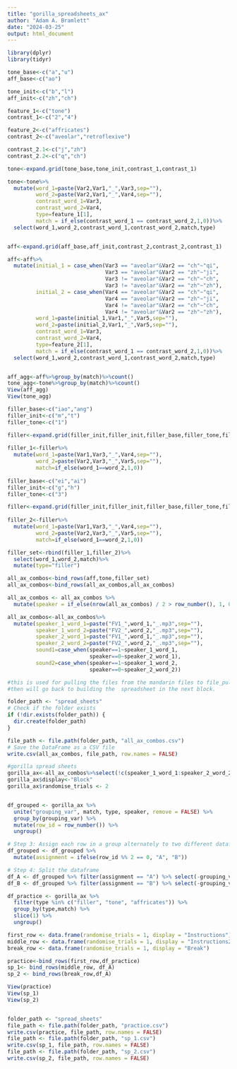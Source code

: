 ```yaml
---
title: "gorilla_spreadsheets_ax"
author: "Adam A. Bramlett"
date: "2024-03-25"
output: html_document
---
```


```r
library(dplyr)
library(tidyr)
```

```r
tone_base<-c("a","u")
aff_base<-c("ao")

tone_init<-c("b","l")
aff_init<-c("zh","ch")

feature_1<-c("tone")
contrast_1<-c("2","4")

feature_2<-c("affricates")
contrast_2<-c("aveolar","retroflexive")

contrast_2.1<-c("j","zh")
contrast_2.2<-c("q","ch")
```

```r
tone<-expand.grid(tone_base,tone_init,contrast_1,contrast_1)

tone<-tone%>%
  mutate(word_1=paste(Var2,Var1,"_",Var3,sep=""),
         word_2=paste(Var2,Var1,"_",Var4,sep=""),
         contrast_word_1=Var3,
         contrast_word_2=Var4,
         type=feature_1[1],
         match = if_else(contrast_word_1 == contrast_word_2,1,0))%>%
  select(word_1,word_2,contrast_word_1,contrast_word_2,match,type)


aff<-expand.grid(aff_base,aff_init,contrast_2,contrast_2,contrast_1)

aff<-aff%>%
  mutate(initial_1 = case_when(Var3 == "aveolar"&Var2 == "ch"~"qi",
                               Var3 == "aveolar"&Var2 == "zh"~"ji",
                               Var3 != "aveolar"&Var2 == "ch"~"ch",
                               Var3 != "aveolar"&Var2 == "zh"~"zh"),
         initial_2 = case_when(Var4 == "aveolar"&Var2 == "ch"~"qi",
                               Var4 == "aveolar"&Var2 == "zh"~"ji",
                               Var4 != "aveolar"&Var2 == "ch"~"ch",
                               Var4 != "aveolar"&Var2 == "zh"~"zh"),
         word_1=paste(initial_1,Var1,"_",Var5,sep=""),
         word_2=paste(initial_2,Var1,"_",Var5,sep=""),
         contrast_word_1=Var3,
         contrast_word_2=Var4,
         type=feature_2[1],
         match = if_else(contrast_word_1 == contrast_word_2,1,0))%>%
  select(word_1,word_2,contrast_word_1,contrast_word_2,match,type)


aff_agg<-aff%>%group_by(match)%>%count()
tone_agg<-tone%>%group_by(match)%>%count()
View(aff_agg)
View(tone_agg)
```

```r
filler_base<-c("iao","ang")
filler_init<-c("m","t")
filler_tone<-c("1")

filler<-expand.grid(filler_init,filler_init,filler_base,filler_tone,filler_tone)
  
filler_1<-filler%>%
  mutate(word_1=paste(Var1,Var3,"_",Var4,sep=""),
         word_2=paste(Var2,Var3,"_",Var5,sep=""),
         match=if_else(word_1==word_2,1,0))
  
filler_base<-c("ei","ai")
filler_init<-c("g","h")
filler_tone<-c("3")

filler<-expand.grid(filler_init,filler_init,filler_base,filler_tone,filler_tone)
  
filler_2<-filler%>%
  mutate(word_1=paste(Var1,Var3,"_",Var4,sep=""),
         word_2=paste(Var2,Var3,"_",Var5,sep=""),
         match=if_else(word_1==word_2,1,0))

filler_set<-rbind(filler_1,filler_2)%>%
  select(word_1,word_2,match)%>%
  mutate(type="filler")
```

```r
all_ax_combos<-bind_rows(aff,tone,filler_set)
all_ax_combos<-bind_rows(all_ax_combos,all_ax_combos)

all_ax_combos <- all_ax_combos %>%
  mutate(speaker = if_else(nrow(all_ax_combos) / 2 > row_number(), 1, 0))

all_ax_combos<-all_ax_combos%>%
  mutate(speaker_1_word_1=paste("FV1_",word_1,"_.mp3",sep=""),
         speaker_1_word_2=paste("FV2_",word_2,"_.mp3",sep=""),
         speaker_2_word_1=paste("FV1_",word_1,"_.mp3",sep=""),
         speaker_2_word_2=paste("FV2_",word_2,"_.mp3",sep=""),
         sound1=case_when(speaker==1~speaker_1_word_1,
                          speaker==0~speaker_2_word_1),
         sound2=case_when(speaker==1~speaker_1_word_2,
                          speaker==0~speaker_2_word_2))
```

```r
#this is used for pulling the files from the mandarin files to file_puller script.
#then will go back to building the  spreadsheet in the next block.

folder_path <- "spread_sheets"
# Check if the folder exists
if (!dir.exists(folder_path)) {
  dir.create(folder_path)
}

file_path <- file.path(folder_path, "all_ax_combos.csv")
# Save the DataFrame as a CSV file
write.csv(all_ax_combos, file_path, row.names = FALSE)
```

```r
#gorilla spread sheets
gorilla_ax<-all_ax_combos%>%select(!c(speaker_1_word_1:speaker_2_word_2))
gorilla_ax$display<-"Block"
gorilla_ax$randomise_trials <- 2


df_grouped <- gorilla_ax %>%
  unite("grouping_var", match, type, speaker, remove = FALSE) %>%
  group_by(grouping_var) %>%
  mutate(row_id = row_number()) %>%
  ungroup()

# Step 3: Assign each row in a group alternately to two different dataframes
df_grouped <- df_grouped %>%
  mutate(assignment = ifelse(row_id %% 2 == 0, "A", "B"))

# Step 4: Split the dataframe
df_A <- df_grouped %>% filter(assignment == "A") %>% select(-grouping_var, -row_id, -assignment)
df_B <- df_grouped %>% filter(assignment == "B") %>% select(-grouping_var, -row_id, -assignment)

df_practice <- gorilla_ax %>%
  filter(type %in% c("filler", "tone", "affricates")) %>%
  group_by(type,match) %>%
  slice(1) %>%
  ungroup()

first_row <- data.frame(randomise_trials = 1, display = "Instructions")  
middle_row <- data.frame(randomise_trials = 1, display = "Instructions2")
break_row <- data.frame(randomise_trials = 1, display = "Break")

practice<-bind_rows(first_row,df_practice)
sp_1<- bind_rows(middle_row, df_A)
sp_2 <- bind_rows(break_row,df_A)

View(practice)
View(sp_1)
View(sp_2)


folder_path <- "spread_sheets"
file_path <- file.path(folder_path, "practice.csv")
write.csv(practice, file_path, row.names = FALSE)
file_path <- file.path(folder_path, "sp_1.csv")
write.csv(sp_1, file_path, row.names = FALSE)
file_path <- file.path(folder_path, "sp_2.csv")
write.csv(sp_2, file_path, row.names = FALSE)
```



